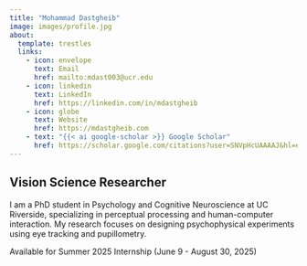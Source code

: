 ```yaml
---
title: "Mohammad Dastgheib"
image: images/profile.jpg
about:
  template: trestles
  links:
    - icon: envelope
      text: Email
      href: mailto:mdast003@ucr.edu
    - icon: linkedin
      text: LinkedIn
      href: https://linkedin.com/in/mdastgheib
    - icon: globe
      text: Website
      href: https://mdastgheib.com
    - text: "{{< ai google-scholar >}} Google Scholar"
      href: https://scholar.google.com/citations?user=SNVpHcUAAAAJ&hl=en
---
```


## Vision Science Researcher

I am a PhD student in Psychology and Cognitive Neuroscience at UC Riverside, specializing in perceptual processing and human-computer interaction. My research focuses on designing psychophysical experiments using eye tracking and pupillometry.

::: callout-note
Available for Summer 2025 Internship (June 9 - August 30, 2025)
:::
